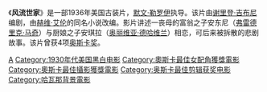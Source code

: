{{Infobox film 
  | name = Anthony Adverse
  | image = AnthonyAdverse.jpg
  | caption = 
  | director = [[默文·勒罗伊|默文·勒罗伊]]
  | producer =
  | writer = [[赫维·艾伦|赫维·艾伦]] <br> (小说) <br> [[谢里登·吉布尼|谢里登·吉布尼]] <br> [[米尔顿·克里姆|米尔顿·克里姆]] (剧本) |
  | starring = [[弗雷德里克·马奇|弗雷德里克·马奇]] <br> [[奥丽维亚·德哈维兰|奥丽维亚·德哈维兰]] <br> [[Donald_Woods|Donald Woods]] <br> [[Anita_Louise|Anita Louise]] <br> [[Claude_Rains|Claude Rains]] <br> [[Louis_Hayward|Louis Hayward]] <br> [[Gale_Sondergaard|Gale Sondergaard]] <br> [[Steffi_Duna|Steffi Duna]] <br> [[Akim_Tamiroff|Akim Tamiroff]]
  | music = [[埃里希·科恩戈尔德|埃里希·科恩戈尔德]]
  | cinematography = [[Tony_Gaudio|Tony Gaudio]]
  | editing = [[Ralph_Dawson|Ralph Dawson]]
  | distributor = [[华纳兄弟|华纳兄弟]]
  | released = '''[[洛杉矶|洛杉矶]]:'''<br /> {{start date|1936|07|29}} <br /> '''全国：'''<br /> {{Start date|1936|08|29}}
  | runtime = 141分钟
  | language = 英语
  | country = 美国
}}
《'''风流世家'''》是一部1936年美国古装片，[[默文·勒罗伊|默文·勒罗伊]]执导。该片由[[谢里登·吉布尼|谢里登·吉布尼]]编剧，由[[赫维·艾伦|赫维·艾伦]]的同名小说改编。影片讲述一丧母的富翁之子安东尼（[[弗雷德里克·马奇|弗雷德里克·马奇]]）与厨娘之子安琪拉（[[奥丽维亚·德哈维兰|奥丽维亚·德哈维兰]]）相恋，可后来被拆散的悲剧故事。该片曾获4项[[奥斯卡奖|奥斯卡奖]]。

{{DEFAULTSORT:Anthony Adverse}}
[[Category:1936年美國電影作品|A]]
[[Category:1930年代美国黑白电影|Category:1930年代美国黑白电影]]
[[Category:奧斯卡最佳女配角獲獎電影|Category:奧斯卡最佳女配角獲獎電影]]
[[Category:奧斯卡最佳攝影獲獎電影|Category:奧斯卡最佳攝影獲獎電影]]
[[Category:奥斯卡最佳剪辑获奖电影|Category:奥斯卡最佳剪辑获奖电影]]
[[Category:哈瓦那背景電影|Category:哈瓦那背景電影]]
